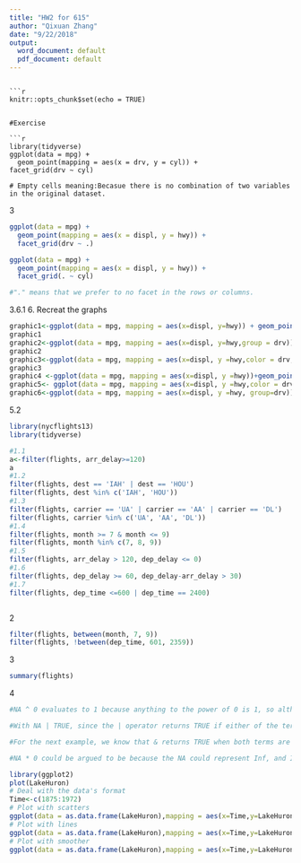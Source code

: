 ```yaml
---
title: "HW2 for 615"
author: "Qixuan Zhang"
date: "9/22/2018"
output:
  word_document: default
  pdf_document: default
---
```


```

```r
knitr::opts_chunk$set(echo = TRUE)
```

```

#Exercise 

```r
library(tidyverse)
ggplot(data = mpg) + 
  geom_point(mapping = aes(x = drv, y = cyl)) +
facet_grid(drv ~ cyl)

# Empty cells meaning:Becasue there is no combination of two variables in the original dataset. 
```
3
```r
ggplot(data = mpg) + 
  geom_point(mapping = aes(x = displ, y = hwy)) +
  facet_grid(drv ~ .)

ggplot(data = mpg) + 
  geom_point(mapping = aes(x = displ, y = hwy)) +
  facet_grid(. ~ cyl)

#"." means that we prefer to no facet in the rows or columns.
```
3.6.1
6. Recreat the graphs
```r
graphic1<-ggplot(data = mpg, mapping = aes(x=displ, y=hwy)) + geom_point()+ geom_smooth()
graphic1
graphic2<-ggplot(data = mpg, mapping = aes(x=displ, y=hwy,group = drv)) + geom_point()+ geom_smooth()
graphic2
graphic3<-ggplot(data = mpg, mapping = aes(x=displ, y =hwy,color = drv, group = drv))+geom_point()+geom_smooth()
graphic3
graphic4 <-ggplot(data = mpg, mapping = aes(x=displ, y =hwy))+geom_point(aes(color=drv))+geom_smooth(se=FALSE)
graphic5<- ggplot(data = mpg, mapping = aes(x=displ, y =hwy,color = drv, group = drv))+geom_point() +geom_smooth(aes(linetype=drv),se=FALSE)
graphic6<-ggplot(data = mpg, mapping = aes(x=displ, y =hwy, group=drv))+geom_point(size=4,color="white")+geom_point(aes(color=drv))

```



5.2
```r
library(nycflights13)
library(tidyverse)

#1.1
a<-filter(flights, arr_delay>=120)
a
#1.2
filter(flights, dest == 'IAH' | dest == 'HOU')
filter(flights, dest %in% c('IAH', 'HOU'))
#1.3
filter(flights, carrier == 'UA' | carrier == 'AA' | carrier == 'DL')
filter(flights, carrier %in% c('UA', 'AA', 'DL'))
#1.4
filter(flights, month >= 7 & month <= 9)
filter(flights, month %in% c(7, 8, 9))
#1.5
filter(flights, arr_delay > 120, dep_delay <= 0)
#1.6
filter(flights, dep_delay >= 60, dep_delay-arr_delay > 30)
#1.7
filter(flights, dep_time <=600 | dep_time == 2400)



```
2
```r
filter(flights, between(month, 7, 9))
filter(flights, !between(dep_time, 601, 2359))
```
3
```r
summary(flights)
```
4
```r
#NA ^ 0 evaluates to 1 because anything to the power of 0 is 1, so although we didn't know the original value, we know it's being taken to the zeroth power.

#With NA | TRUE, since the | operator returns TRUE if either of the terms are true, the whole expression returns true because the right half returns true. This is easier to see in an expression like NA | 5<10 (since 5 is indeed less than 10).

#For the next example, we know that & returns TRUE when both terms are true. So, for example, TRUE & TRUE evaluates to TRUE. In FALSE & NA, one of the terms is false, so the expression evaluates to FALSE. As does something like FALSE & TRUE.

#NA * 0 could be argued to be because the NA could represent Inf, and Inf * 0 is NaN (Not a Number), rather than NA. However, I suspect that these results are dictated as much by what answer is natural, quick and sensible in C as by mathematical edge cases.


```


```r
library(ggplot2)
plot(LakeHuron)
# Deal with the data's format
Time<-c(1875:1972)
# Plot with scatters
ggplot(data = as.data.frame(LakeHuron),mapping = aes(x=Time,y=LakeHuron))+geom_point()
# Plot with lines
ggplot(data = as.data.frame(LakeHuron),mapping = aes(x=Time,y=LakeHuron))+geom_point()+geom_line(color="red")
# Plot with smoother
ggplot(data = as.data.frame(LakeHuron),mapping = aes(x=Time,y=LakeHuron))+geom_point()+geom_line(color="blue")+geom_smooth(stat = "smooth",color="red",se=F)
```

